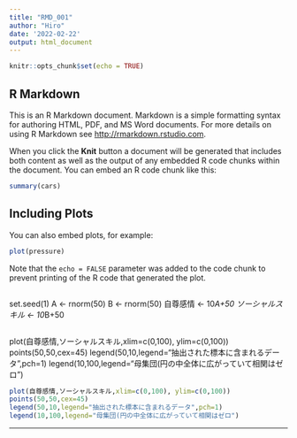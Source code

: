 ---
title: "RMD_001"
author: "Hiro"
date: '2022-02-22'
output: html_document
---

```{r setup, include=FALSE}
knitr::opts_chunk$set(echo = TRUE)
```

## R Markdown

This is an R Markdown document. Markdown is a simple formatting syntax for authoring HTML, PDF, and MS Word documents. For more details on using R Markdown see <http://rmarkdown.rstudio.com>.

When you click the **Knit** button a document will be generated that includes both content as well as the output of any embedded R code chunks within the document. You can embed an R code chunk like this:

```{r cars}
summary(cars)
```

## Including Plots

You can also embed plots, for example:

```{r pressure, echo=FALSE}
plot(pressure)
```

Note that the `echo = FALSE` parameter was added to the code chunk to prevent printing of the R code that generated the plot.

```{r}
```
set.seed(1)
A <- rnorm(50)
B <- rnorm(50)
自尊感情 <- 10*A+50
ソーシャルスキル <- 10*B+50
```{r}

```
plot(自尊感情,ソーシャルスキル,xlim=c(0,100), ylim=c(0,100))
points(50,50,cex=45)
legend(50,10,legend="抽出された標本に含まれるデータ",pch=1)
legend(10,100,legend="母集団(円の中全体に広がっていて相関はゼロ")
```{r}
plot(自尊感情,ソーシャルスキル,xlim=c(0,100), ylim=c(0,100))
points(50,50,cex=45)
legend(50,10,legend="抽出された標本に含まれるデータ",pch=1)
legend(10,100,legend="母集団(円の中全体に広がっていて相関はゼロ")
```
---

```{r}
```

